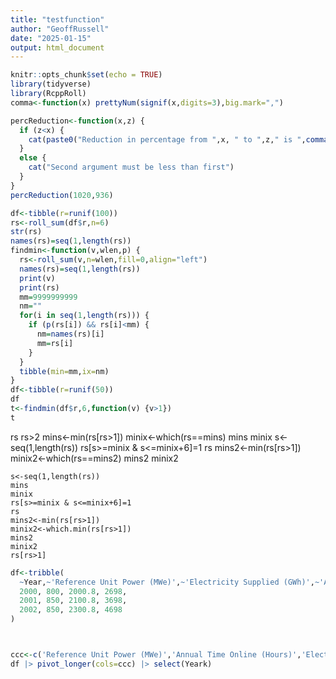 ```yaml
---
title: "testfunction"
author: "GeoffRussell"
date: "2025-01-15"
output: html_document
---
```


```r
knitr::opts_chunk$set(echo = TRUE)
library(tidyverse)
library(RcppRoll)
comma<-function(x) prettyNum(signif(x,digits=3),big.mark=",")
```

```r
percReduction<-function(x,z) {
  if (z<x) {
    cat(paste0("Reduction in percentage from ",x, " to ",z," is ",comma(100*(1-z/x)),"%"))
  }
  else {
    cat("Second argument must be less than first")
  }
}
percReduction(1020,936)
```

```r
df<-tibble(r=runif(100))
rs<-roll_sum(df$r,n=6)
str(rs)
names(rs)=seq(1,length(rs))
findmin<-function(v,wlen,p) {
  rs<-roll_sum(v,n=wlen,fill=0,align="left")
  names(rs)=seq(1,length(rs))
  print(v)
  print(rs)
  mm=9999999999
  nm=""
  for(i in seq(1,length(rs))) {
    if (p(rs[i]) && rs[i]<mm) {
      nm=names(rs)[i]
      mm=rs[i]
    }
  }
  tibble(min=mm,ix=nm)
}
df<-tibble(r=runif(50))
df
t<-findmin(df$r,6,function(v) {v>1})
t
```
rs
rs>2
mins<-min(rs[rs>1])
minix<-which(rs==mins)
mins
minix
s<-seq(1,length(rs))
rs[s>=minix & s<=minix+6]=1
rs
mins2<-min(rs[rs>1])
minix2<-which(rs==mins2)
mins2
minix2

```
s<-seq(1,length(rs))
mins
minix
rs[s>=minix & s<=minix+6]=1
rs
mins2<-min(rs[rs>1])
minix2<-which.min(rs[rs>1])
mins2
minix2
rs[rs>1]
```

```r
df<-tribble(
  ~Year,~'Reference Unit Power (MWe)',~'Electricity Supplied (GWh)',~'Annual Time Online (Hours)',
  2000, 800, 2000.8, 2698,
  2001, 850, 2100.8, 3698,
  2002, 850, 2300.8, 4698
)



ccc<-c('Reference Unit Power (MWe)','Annual Time Online (Hours)','Electricity Supplied (GWh)')
df |> pivot_longer(cols=ccc) |> select(Yeark)
```




